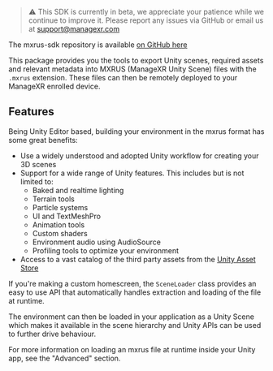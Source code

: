 > ⚠️ This SDK is currently in beta, we appreciate your patience while we continue to improve it. Please report any issues via GitHub or email us at support@managexr.com

The mxrus-sdk repository is available [on GitHub here](https://github.com/ManageXR/mxrus-sdk/tree/main)

This package provides you the tools to export Unity scenes, required assets and relevant metadata into MXRUS (ManageXR Unity Scene) files with the `.mxrus` extension. 
These files can then be remotely deployed to your ManageXR enrolled device. 

## Features
Being Unity Editor based, building your environment in the mxrus format has some great benefits:
* Use a widely understood and adopted Unity workflow for creating your 3D scenes
* Support for a wide range of Unity features. This includes but is not limited to:
    * Baked and realtime lighting
    * Terrain tools
    * Particle systems
    * UI and TextMeshPro
    * Animation tools 
    * Custom shaders
    * Environment audio using AudioSource
    * Profiling tools to optimize your environment
* Access to a vast catalog of the third party assets from the [Unity Asset Store](https://assetstore.unity.com/)

If you're making a custom homescreen, the `SceneLoader` class provides an easy to use API that automatically handles extraction and loading of the file at runtime. 
  
The environment can then be loaded in your application as a Unity Scene which makes it available in the scene hierarchy and Unity APIs can be used to further drive behaviour.
  
For more information on loading an mxrus file at runtime inside your Unity app, see the "Advanced" section.